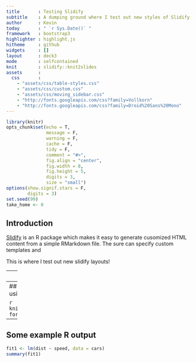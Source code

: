 ```yaml
---
title       : Testing Slidify
subtitle    : A dumping ground where I test out new styles of Slidify
author      : Kevin
today       : " `r Sys.Date()` "
framework   : bootstrap3
highlighter : highlight.js 
hitheme     : github      
widgets     : []
layout      : deck3
mode        : selfcontained 
knit        : slidify::knit2slides
assets      : 
  css       : 
    - "assets/css/table-styles.css"
    - "assets/css/custom.css"
    - "assets/css/moving_sidebar.css"
    - "http://fonts.googleapis.com/css?family=Vollkorn"
    - "http://fonts.googleapis.com/css?family=Droid%20Sans%20Mono"
---
```


```r
library(knitr)
opts_chunk$set(echo = T, 
               message = F, 
               warning = F, 
               cache = F, 
               tidy = F, 
               comment = "#>", 
               fig.align = "center", 
               fig.width = 8, 
               fig.height = 5, 
               digits = 3, 
               size = "small")
options(show.signif.stars = F, 
        digits = 3)
set.seed(99)
take_home <- 0
```

## Introduction

[Slidify](slidify.org) is an R package which makes it easy to generate cusomized HTML content from a simple RMarkdown file.  The sure can specify custom templates and 


This is where I test out new slidify layouts!

---
## An example plot

Using the `cars` data in R

```r
plot(dist ~ speed, data = cars)
```

---
## An example table using `knitr`

```r
knitr::kable(head(cars), format = "markdown")
```

---
## Some example R output

```r
fit1 <- lm(dist ~ speed, data = cars)
summary(fit1)
```

